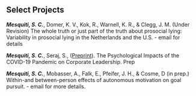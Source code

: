 ## Select Projects

***Mesquiti, S. C.***, Domer, K. V., Kok, R., Warnell, K. R., & Clegg, J. M. (Under Revision) The whole truth or just part of the truth about prosocial lying: Variability in prosocial lying in the Netherlands and the U.S. - email for details

***Mesquiti, S. C.***, Seraj, S., ([Preprint](https://psyarxiv.com/kvar9/)). The Psychological Impacts of the COVID-19 Pandemic on Corporate Leadership. Prep

***Mesquiti, S. C.***, Mobasser, A., Falk, E., Pfeifer, J. H., & Cosme, D (in prep.) Within-and between-person effects of autonomous motivation on goal pursuit. - email for more details.
